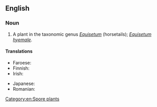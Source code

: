 ==English==
{{rfelite|mul}}
===Noun===
{{en-noun}}

# A plant in the taxonomic genus ''[[Equisetum]]'' (horsetails); ''[[Equisetum hyemale]]''.

====Translations====
{{trans-top|plant}}
* Faroese: {{t|fo|vetrarbjølluvísa|f}}
* Finnish: {{t+|fi|kangaskorte}}
* Irish: {{t|ga|bioróg|f}}
{{trans-mid}}
* Japanese: {{t|ja|木賊|tr=とくさ, tokusa|sc=Jpan}}
* Romanian: {{t+|ro|pipirig|m}}
{{trans-bottom}}

[[Category:en:Spore plants]]